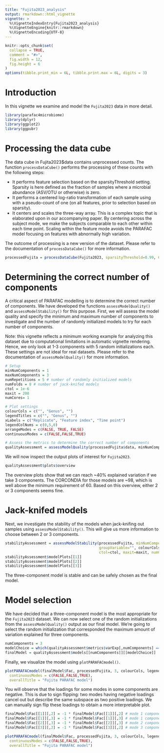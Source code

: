 ---
title: "Fujita2023_analysis"
output: rmarkdown::html_vignette
vignette: >
  %\VignetteIndexEntry{Fujita2023_analysis}
  %\VignetteEngine{knitr::rmarkdown}
  %\VignetteEncoding{UTF-8}
---

```{r, include = FALSE}
knitr::opts_chunk$set(
  collapse = TRUE,
  comment = "#>",
  fig.width = 12,
  fig.height = 6
)
options(tibble.print_min = 6L, tibble.print.max = 6L, digits = 3)
```

# Introduction
In this vignette we examine and model the `Fujita2023` data in more detail.

```{r setup}
library(parafac4microbiome)
library(dplyr)
library(ggplot2)
library(ggpubr)
```

# Processing the data cube
The data cube in Fujita2023$data contains unprocessed counts. The function `processDataCube()` performs the processing of these counts with the following steps:

*   It performs feature selection based on the sparsityThreshold setting. Sparsity is here defined as the fraction of samples where a microbial abundance (ASV/OTU or otherwise) is zero.
*   It performs a centered log-ratio transformation of each sample using with a pseudo-count of one (on all features, prior to selection based on sparsity).
*   It centers and scales the three-way array. This is a complex topic that is elaborated upon in our accompanying paper. By centering across the subject mode, we make the subjects comparable to each other within each time point. Scaling within the feature mode avoids the PARAFAC model focusing on features with abnormally high variation.

The outcome of processing is a new version of the dataset. Please refer to the documentation of `processDataCube()` for more information.

```{r data processing}
processedFujita = processDataCube(Fujita2023, sparsityThreshold=0.99, CLR=TRUE, centerMode=1, scaleMode=2)
```

# Determining the correct number of components
A critical aspect of PARAFAC modelling is to determine the correct number of components. We have developed the functions `assessModelQuality()` and `assessModelStability()` for this purpose. First, we will assess the model quality and specify the minimum and maximum number of components to investigate and the number of randomly initialized models to try for each number of components.

Note: this vignette reflects a minimum working example for analyzing this dataset due to computational limitations in automatic vignette rendering. Hence, we only look at 1-3 components with 5 random initializations each. These settings are not ideal for real datasets. Please refer to the documentation of `assessModelQuality()` for more information.

```{r Fujita num comp selection}
# Setup
minNumComponents = 1
maxNumComponents = 3
numRepetitions = 5 # number of randomly initialized models
numFolds = 8 # number of jack-knifed models
ctol = 1e-6
maxit = 200
numCores= 1

# Plot settings
colourCols = c("", "Genus", "")
legendTitles = c("", "Genus", "")
xLabels = c("Replicate", "Feature index", "Time point")
legendColNums = c(0,5,0)
arrangeModes = c(FALSE, TRUE, FALSE)
continuousModes = c(FALSE,FALSE,TRUE)

# Assess the metrics to determine the correct number of components
qualityAssessment = assessModelQuality(processedFujita$data, minNumComponents, maxNumComponents, numRepetitions, ctol=ctol, maxit=maxit, numCores=numCores)
```

We will now inspect the output plots of interest for `Fujita2023`.

```{r overview plot}
qualityAssessment$plots$overview
```
The overview plots show that we can reach ~40% explained variation if we take 3 components. The CORCONDIA for those models are ~98, which is well above the minimum requirement of 60. Based on this overview, either 2 or 3 components seems fine.

# Jack-knifed models
Next, we investigate the stability of the models when jack-knifing out samples using `assessModelStability()`. This will give us more information to choose between 2 or 3 components.

```{r model stability}
stabilityAssessment = assessModelStability(processedFujita, minNumComponents=1, maxNumComponents=3, numFolds=numFolds, considerGroups=FALSE,
                                           groupVariable="", colourCols, legendTitles, xLabels, legendColNums, arrangeModes,
                                           ctol=ctol, maxit=maxit, numCores=numCores)
stabilityAssessment$modelPlots[[1]]
stabilityAssessment$modelPlots[[2]]
stabilityAssessment$modelPlots[[3]]
```
The three-component model is stable and can be safely chosen as the final model.

# Model selection
We have decided that a three-component model is the most appropriate for the `Fujita2023` dataset. We can now select one of the random initializations from the `assessModelQuality()` output as our final model. We're going to select the random initialization that corresponded the maximum amount of variation explained for three components.
```{r model selection}
numComponents = 3
modelChoice = which(qualityAssessment$metrics$varExp[,numComponents] == max(qualityAssessment$metrics$varExp[,numComponents]))
finalModel = qualityAssessment$models[[numComponents]][[modelChoice]]
```

Finally, we visualize the model using `plotPARAFACmodel()`.

```{r model plot}
plotPARAFACmodel(finalModel$Fac, processedFujita, 3, colourCols, legendTitles, xLabels, legendColNums, arrangeModes,
  continuousModes = c(FALSE,FALSE,TRUE),
  overallTitle = "Fujita PARAFAC model")
```

You will observe that the loadings for some modes in some components are negative. This is due to sign flipping: two modes having negative loadings cancel out but describe the same subspace as two positive loadings. We can manually sign flip these loadings to obtain a more interpretable plot.

```{r flip loadings}
finalModel$Fac[[1]][,2] = -1 * finalModel$Fac[[1]][,2] # mode 1 component 2
finalModel$Fac[[1]][,3] = -1 * finalModel$Fac[[1]][,3] # mode 1 component 3
finalModel$Fac[[2]][,3] = -1 * finalModel$Fac[[2]][,3] # mode 2 component 3
finalModel$Fac[[3]][,2] = -1 * finalModel$Fac[[3]][,2] # mode 3 component 2

plotPARAFACmodel(finalModel$Fac, processedFujita, 3, colourCols, legendTitles, xLabels, legendColNums, arrangeModes,
  continuousModes = c(FALSE,FALSE,TRUE),
  overallTitle = "Fujita PARAFAC model")
```
